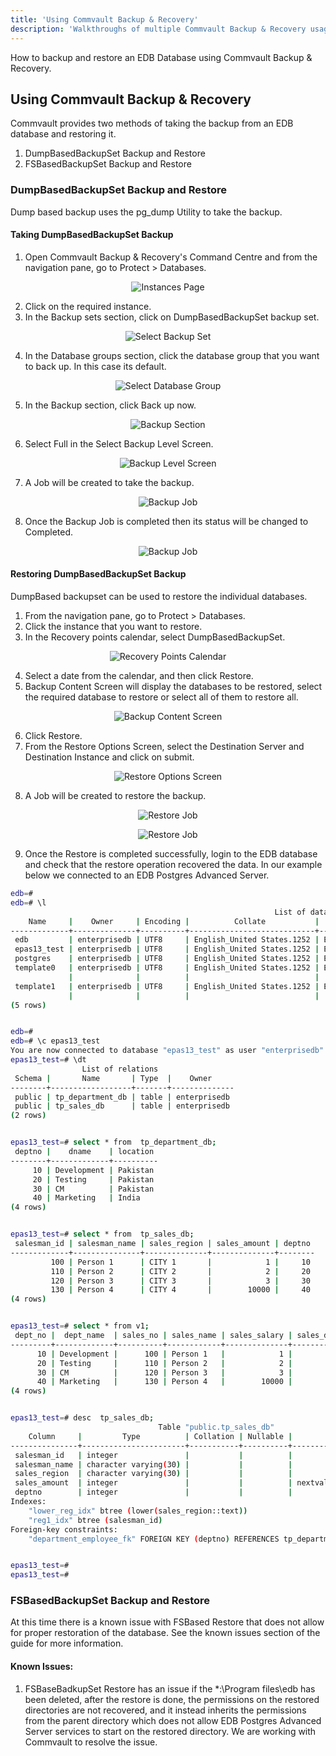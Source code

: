 ```yaml
---
title: 'Using Commvault Backup & Recovery'
description: 'Walkthroughs of multiple Commvault Backup & Recovery usage scenarios'
---
```


How to backup and restore an EDB Database using Commvault Backup & Recovery.

## Using Commvault Backup & Recovery

Commvault provides two methods of taking the backup from an EDB database and restoring it.

1. DumpBasedBackupSet Backup and Restore
2. FSBasedBackupSet Backup and Restore

### DumpBasedBackupSet Backup and Restore

Dump based backup uses the pg_dump Utility to take the backup.

#### Taking DumpBasedBackupSet Backup 

1. Open Commvault Backup & Recovery's Command Centre and from the navigation pane, go to Protect > Databases.

<p align="center">
  <img  alt="Instances Page" src="Images/Dumpbackup1.png">
</p>

2. Click on the required instance.
3. In the Backup sets section, click on DumpBasedBackupSet backup set.

<p align="center">
  <img  alt="Select Backup Set" src="Images/Dumpbackup2.png">
</p>

4. In the Database groups section, click the database group that you want to back up. In this case its default.

<p align="center">
  <img  alt="Select Database Group" src="Images/Dumpbackup3.png">
</p>

5. In the Backup section, click Back up now.

<p align="center">
  <img  alt="Backup Section" src="Images/Dumpbackup4.png">
</p>

6. Select Full in the Select Backup Level Screen.

<p align="center">
  <img  alt="Backup Level Screen" src="Images/Dumpbackup5.png">
</p>

7. A Job will be created to take the backup.

<p align="center">
  <img  alt="Backup Job" src="Images/Dumpbackup6.png">
</p>

8. Once the Backup Job is completed then its status will be changed to Completed.

<p align="center">
  <img  alt="Backup Job" src="Images/Dumpbackup7.png">
</p>

#### Restoring DumpBasedBackupSet Backup 

DumpBased backupset can be used to restore the individual databases.

1. From the navigation pane, go to Protect > Databases.
2. Click the instance that you want to restore.
3. In the Recovery points calendar, select DumpBasedBackupSet.

<p align="center">
  <img  alt="Recovery Points Calendar" src="Images/Dumprestore1.png">
</p>

4. Select a date from the calendar, and then click Restore.
5. Backup Content Screen will display the databases to be restored, select the required database to restore or select all of them to restore all.

<p align="center">
  <img  alt="Backup Content Screen" src="Images/Dumprestore2.png">
</p>

6. Click Restore.
7. From the Restore Options Screen, select the Destination Server and Destination Instance and click on submit.

<p align="center">
  <img  alt="Restore Options Screen" src="Images/Dumprestore3.png">
</p>

8. A Job will be created to restore the backup.

<p align="center">
  <img  alt="Restore Job" src="Images/Dumprestore4.png">
</p>

<p align="center">
  <img  alt="Restore Job" src="Images/Dumprestore5.png">
</p>

9. Once the Restore is completed successfully, login to the EDB database and check that the restore operation recovered the data. In our example below we connected to an EDB Postgres Advanced Server.

```bash
edb=#
edb=# \l
                                                           List of databases
    Name     |    Owner     | Encoding |          Collate           |           Ctype            | ICU |       Access privileges
-------------+--------------+----------+----------------------------+----------------------------+-----+-------------------------------
 edb         | enterprisedb | UTF8     | English_United States.1252 | English_United States.1252 |     |
 epas13_test | enterprisedb | UTF8     | English_United States.1252 | English_United States.1252 |     |
 postgres    | enterprisedb | UTF8     | English_United States.1252 | English_United States.1252 |     |
 template0   | enterprisedb | UTF8     | English_United States.1252 | English_United States.1252 |     | =c/enterprisedb              +
             |              |          |                            |                            |     | enterprisedb=CTc/enterprisedb
 template1   | enterprisedb | UTF8     | English_United States.1252 | English_United States.1252 |     | =c/enterprisedb              +
             |              |          |                            |                            |     | enterprisedb=CTc/enterprisedb
(5 rows)


edb=#
edb=# \c epas13_test
You are now connected to database "epas13_test" as user "enterprisedb".
epas13_test=# \dt
                List of relations
 Schema |       Name       | Type  |    Owner
--------+------------------+-------+--------------
 public | tp_department_db | table | enterprisedb
 public | tp_sales_db      | table | enterprisedb
(2 rows)


epas13_test=# select * from  tp_department_db;
 deptno |    dname    | location
--------+-------------+----------
     10 | Development | Pakistan
     20 | Testing     | Pakistan
     30 | CM          | Pakistan
     40 | Marketing   | India
(4 rows)


epas13_test=# select * from  tp_sales_db;
 salesman_id | salesman_name | sales_region | sales_amount | deptno
-------------+---------------+--------------+--------------+--------
         100 | Person 1      | CITY 1       |            1 |     10
         110 | Person 2      | CITY 2       |            2 |     20
         120 | Person 3      | CITY 3       |            3 |     30
         130 | Person 4      | CITY 4       |        10000 |     40
(4 rows)


epas13_test=# select * from v1;
 dept_no |  dept_name  | sales_no | sales_name | sales_salary | sales_dept_no
---------+-------------+----------+------------+--------------+---------------
      10 | Development |      100 | Person 1   |            1 |            10
      20 | Testing     |      110 | Person 2   |            2 |            20
      30 | CM          |      120 | Person 3   |            3 |            30
      40 | Marketing   |      130 | Person 4   |        10000 |            40
(4 rows)


epas13_test=# desc  tp_sales_db;
                                 Table "public.tp_sales_db"
    Column     |         Type          | Collation | Nullable |           Default
---------------+-----------------------+-----------+----------+------------------------------
 salesman_id   | integer               |           |          |
 salesman_name | character varying(30) |           |          |
 sales_region  | character varying(30) |           |          |
 sales_amount  | integer               |           |          | nextval('sal_seq'::regclass)
 deptno        | integer               |           |          |
Indexes:
    "lower_reg_idx" btree (lower(sales_region::text))
    "reg1_idx" btree (salesman_id)
Foreign-key constraints:
    "department_employee_fk" FOREIGN KEY (deptno) REFERENCES tp_department_db(deptno)


epas13_test=#
epas13_test=#

```

### FSBasedBackupSet Backup and Restore

At this time there is a known issue with FSBased Restore that does not allow for proper restoration of the database. See the known issues section of the guide for more information.

#### Known Issues:
1. FSBaseBadkupSet Restore has an issue if the *:\Program files\edb has been deleted, after the restore is done, the permissions on the restored directories are not recovered, and it instead inherits the permissions from the parent directory which does not allow EDB Postgres Advanced Server services to start on the restored directory. We are working with Commvault to resolve the issue.
